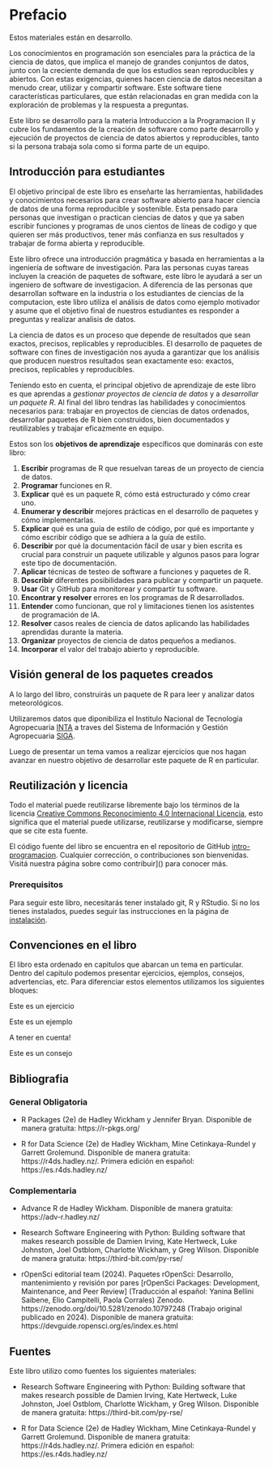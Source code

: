 # Prefacio {.unnumbered}

::: enconstruccion
Estos materiales están en desarrollo. 
:::

Los conocimientos en programación son esenciales para la práctica de la ciencia de datos, que implica el manejo de grandes conjuntos de datos, junto con la creciente demanda de que los estudios sean reproducibles y abiertos. Con estas exigencias, quienes hacen ciencia de datos necesitan a menudo crear, utilizar y compartir software. Este software tiene características particulares, que están relacionadas en gran medida con la exploración de problemas y la respuesta a preguntas. 

Este libro se desarrollo para la materia Introduccion a la Programacion II y cubre los fundamentos de la creación de software como parte desarrollo y ejecución de proyectos de ciencia de datos abiertos y reproducibles, tanto si la persona trabaja sola como si forma parte de un equipo.

## Introducción para estudiantes

El objetivo principal de este libro es enseñarte las herramientas, habilidades y conocimientos necesarios para crear software abierto para hacer ciencia de datos de una forma reproducible y sostenible. Esta pensado para personas que investigan o practican ciencias de datos y que ya saben escribir funciones y programas de unos cientos de líneas de codigo y que quieren ser más productivos, tener más confianza en sus resultados y trabajar de forma abierta y reproducible. 

Este libro ofrece una introducción pragmática y basada en herramientas a la ingeniería de software de investigación. Para las personas cuyas tareas incluyen la creación de paquetes de software, este libro le ayudará a ser un ingeniero de software de investigacion. A diferencia de las personas que desarrollan software en la industria o los estudiantes de ciencias de la computacion, este libro utiliza el análisis de datos como ejemplo motivador y asume que el objetivo final de nuestros estudiantes es responder a preguntas y realizar analisis de datos.

La ciencia de datos es un proceso que depende de resultados que sean exactos, precisos, replicables y reproducibles. El desarrollo de paquetes de software con fines de investigación nos ayuda a garantizar que los análisis que producen nuestros resultados sean exactamente eso: exactos, precisos, replicables y reproducibles.

Teniendo esto en cuenta, el principal objetivo de aprendizaje de este libro es que
aprendas a *gestionar proyectos de ciencia de datos* y a *desarrollar un paquete R*. Al final del libro tendras las habilidades y conocimientos necesarios para: trabajar en proyectos de ciencias de datos ordenados, desarrollar paquetes de R bien construidos, bien documentados y reutilizables y trabajar eficazmente en equipo.

Estos son los **objetivos de aprendizaje** específicos que dominarás con este libro:

1. **Escribir** programas de R que resuelvan tareas de un proyecto de ciencia de datos. 
2. **Programar** funciones en R. 
3. **Explicar** qué es un paquete R, cómo está estructurado y cómo crear uno.
4. **Enumerar y describir** mejores prácticas en el desarrollo de paquetes y cómo implementarlas.
5. **Explicar** qué es una guía de estilo de código, por qué es importante y cómo escribir código que se adhiera a la guía de estilo.
6. **Describir** por qué la documentación fácil de usar y bien escrita es crucial para construir un paquete utilizable y algunos pasos para lograr este tipo de documentación.
7. **Aplicar** técnicas de testeo de software a funciones y paquetes de R.
8. **Describir** diferentes posibilidades para publicar y compartir un paquete. 
9. **Usar** Git y GitHub para monitorear y compartir tu software.
10. **Encontrar y resolver** errores en los programas de R desarrollados.
11. **Entender** como funcionan, que rol y limitaciones tienen los asistentes de programación de IA. 
12. **Resolver** casos reales de ciencia de datos aplicando las habilidades aprendidas durante la materia.
13. **Organizar** proyectos de ciencia de datos pequeños a medianos.
14. **Incorporar** el valor del trabajo abierto y reproducible. 

## Visión general de los paquetes creados 

A lo largo del libro, construirás un paquete de R para leer y analizar datos meteorológicos.

Utilizaremos datos que diponibiliza el Institulo Nacional de Tecnología Agropecuaria [INTA](https://www.argentina.gob.ar/inta) a traves del Sistema de Información y Gestión Agropecuaria [SIGA](https://siga.inta.gob.ar/#/).

Luego de presentar un tema vamos a realizar ejercicios que nos hagan avanzar en nuestro objetivo de desarrollar este paquete de R en particular. 

## Reutilización y licencia {#sec-licensing}

Todo el material puede reutilizarse libremente bajo los términos de la licencia
[Creative Commons Reconocimiento 4.0 Internacional
Licencia](https://creativecommons.org/licenses/by/4.0/), esto significa que el material
puede utilizarse, reutilizarse y modificarse, siempre que se cite esta fuente.

El código fuente del libro se encuentra en el repositorio de GitHub [intro-programacion](https://github.com/rse-r/intro-programacion). Cualquier corrección,
o contribuciones son bienvenidas. Visitá nuestra página
sobre como contribuir]() para conocer más.

### Prerequisitos

Para seguir este libro, necesitarás tener instalado git, R y RStudio. Si no los tienes instalados, puedes seguir las instrucciones en la página de [instalación](A_instalacion.html).

## Convenciones en el libro

El libro esta ordenado en capitulos que abarcan un tema en particular. Dentro del capitulo podemos presentar ejercicios, ejemplos, consejos, advertencias, etc. Para diferenciar estos elementos utilizamos los siguientes bloques:

::: ejercicio
Este es un ejercicio
:::

::: ejemplo
Este es un ejemplo
:::

::: importante
A tener en cuenta!
:::

::: tip
Este es un consejo
:::


## Bibliografia 

### General Obligatoria

* R Packages (2e) de Hadley Wickham y Jennifer Bryan. Disponible de manera gratuita: https://r-pkgs.org/ 

* R for Data Science (2e) de Hadley Wickham, Mine Cetinkaya-Rundel y Garrett Grolemund. Disponible de manera gratuita: https://r4ds.hadley.nz/. Primera edición en español: https://es.r4ds.hadley.nz/ 

### Complementaria

* Advance R de Hadley Wickham. Disponible de manera gratuita: https://adv-r.hadley.nz/ 

* Research Software Engineering with Python: Building software that makes research possible de Damien Irving, Kate Hertweck, Luke Johnston, Joel Ostblom, Charlotte Wickham, y Greg Wilson. Disponible de manera gratuita: https://third-bit.com/py-rse/ 

* rOpenSci editorial team (2024). Paquetes rOpenSci: Desarrollo, mantenimiento y revisión por pares [rOpenSci Packages: Development, Maintenance, and Peer Review] (Traducción al español: Yanina Bellini Saibene, Elio Campitelli, Paola Corrales) Zenodo. https://zenodo.org/doi/10.5281/zenodo.10797248 (Trabajo original publicado en 2024). Disponible de manera gratuita: https://devguide.ropensci.org/es/index.es.html


## Fuentes

Este libro utilizo como fuentes los siguientes materiales:

* Research Software Engineering with Python: Building software that makes research possible de Damien Irving, Kate Hertweck, Luke Johnston, Joel Ostblom, Charlotte Wickham, y Greg Wilson. Disponible de manera gratuita: https://third-bit.com/py-rse/ 

* R for Data Science (2e) de Hadley Wickham, Mine Cetinkaya-Rundel y Garrett Grolemund. Disponible de manera gratuita: https://r4ds.hadley.nz/. Primera edición en español: https://es.r4ds.hadley.nz/


